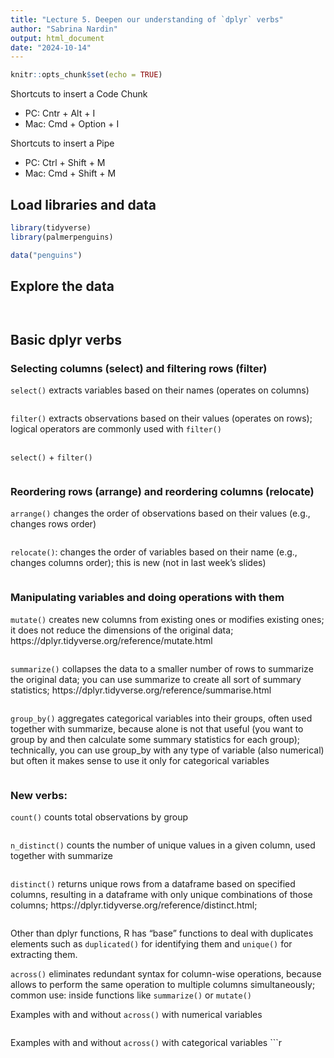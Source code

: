 ```yaml
---
title: "Lecture 5. Deepen our understanding of `dplyr` verbs"
author: "Sabrina Nardin"
output: html_document
date: "2024-10-14"
---
```


```r
knitr::opts_chunk$set(echo = TRUE)
```

Shortcuts to insert a Code Chunk

* PC: Cntr + Alt + I
* Mac: Cmd + Option + I

Shortcuts to insert a Pipe

* PC: Ctrl + Shift + M 
* Mac: Cmd + Shift + M


## Load libraries and data

```r
library(tidyverse)
library(palmerpenguins)
```

```r
data("penguins")
```

## Explore the data

```r

```

```r

```


## Basic dplyr verbs

### Selecting columns (select) and filtering rows (filter)

`select()` extracts variables based on their names (operates on columns)

```r

```


`filter()` extracts observations based on their values (operates on rows); logical operators are commonly used with `filter()`

```r

```


`select()` + `filter()`

```r

```


### Reordering rows (arrange) and reordering columns (relocate)

`arrange()` changes the order of observations based on their values (e.g., changes rows order)

```r

```

`relocate()`: changes the order of variables based on their name (e.g., changes columns order); this is new (not in last week's slides)

```r

```


### Manipulating variables and doing operations with them

`mutate()` creates new columns from existing ones or modifies existing ones; it does not reduce the dimensions of the original data; https://dplyr.tidyverse.org/reference/mutate.html

```r

```


`summarize()` collapses the data to a smaller number of rows to summarize the original data; you can use summarize to create all sort of summary statistics; https://dplyr.tidyverse.org/reference/summarise.html

```r

```


`group_by()` aggregates categorical variables into their groups, often used together with summarize, because alone is not that useful (you want to group by and then calculate some summary statistics for each group); technically, you can use group_by with any type of variable (also numerical) but often it makes sense to use it only for categorical variables

```r

```


### New verbs:

`count()` counts total observations by group

```r

```


`n_distinct()` counts the number of unique values in a given column, used together with summarize

```r

```


`distinct()` returns unique rows from a dataframe based on specified columns, resulting in a dataframe with only unique combinations of those columns; https://dplyr.tidyverse.org/reference/distinct.html; 

```r

```

Other than dplyr functions, R has "base" functions to deal with duplicates elements such as `duplicated()` for identifying them and `unique()` for extracting them.


`across()` eliminates redundant syntax for column-wise operations, because allows to perform the same operation to multiple columns simultaneously; common use: inside functions like `summarize()` or `mutate()`

Examples with and without `across()` with numerical variables
```r

```

Examples with and without `across()` with categorical variables
```r

